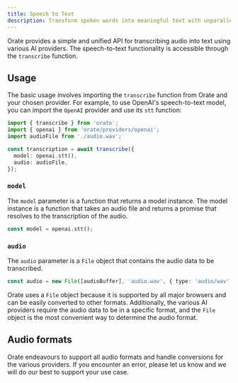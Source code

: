 ```yaml
---
title: Speech to Text
description: Transform spoken words into meaningful text with unparalleled accuracy, speed and reliability; powered by leading AI providers.
---
```


Orate provides a simple and unified API for transcribing audio into text using various AI providers. The speech-to-text functionality is accessible through the `transcribe` function.

## Usage

The basic usage involves importing the `transcribe` function from Orate and your chosen provider. For example, to use OpenAI's speech-to-text model, you can import the `OpenAI` provider and use its `stt` function:

```ts
import { transcribe } from 'orate';
import { openai } from 'orate/providers/openai';
import audioFile from './audio.wav';

const transcription = await transcribe({
  model: openai.stt(),
  audio: audioFile,
});
```

### `model`

The `model` parameter is a function that returns a model instance. The model instance is a function that takes an audio file and returns a promise that resolves to the transcription of the audio.

```ts
const model = openai.stt();
```

### `audio`

The `audio` parameter is a `File` object that contains the audio data to be transcribed.

```ts
const audio = new File([audioBuffer], 'audio.wav', { type: 'audio/wav' });
```

Orate uses a `File` object because it is supported by all major browsers and can be easily converted to other formats. Additionally, the various AI providers require the audio data to be in a specific format, and the `File` object is the most convenient way to determine the audio format.

## Audio formats

Orate endeavours to support all audio formats and handle conversions for the various providers. If you encounter an error, please let us know and we will do our best to support your use case.
